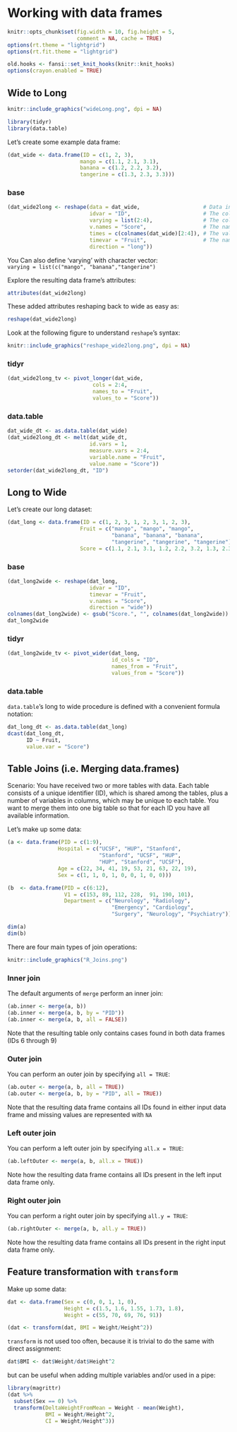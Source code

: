 # Working with data frames {#dataframes}

```r
knitr::opts_chunk$set(fig.width = 10, fig.height = 5,
                      comment = NA, cache = TRUE) 
options(rt.theme = "lightgrid")
options(rt.fit.theme = "lightgrid")
```

```r
old.hooks <- fansi::set_knit_hooks(knitr::knit_hooks)
options(crayon.enabled = TRUE)
```

## Wide to Long

```r
knitr::include_graphics("wideLong.png", dpi = NA)
```

```r
library(tidyr)
library(data.table)
```

Let's create some example data frame:
```r
(dat_wide <- data.frame(ID = c(1, 2, 3),
                       mango = c(1.1, 2.1, 3.1),
                       banana = c(1.2, 2.2, 3.2),
                       tangerine = c(1.3, 2.3, 3.3)))
```

### base
```r
(dat_wide2long <- reshape(data = dat_wide,                    # Data in wide format
                          idvar = "ID",                       # The column name that define case ID
                          varying = list(2:4),                # The columns whose values we want to keep
                          v.names = "Score",                  # The name of the new column which will contain all the values from the columns above
                          times = c(colnames(dat_wide)[2:4]), # The values/names, of length = (N of columns defined in "varying"), that will be recycled to indicate which column from the wide dataset each row corresponds to
                          timevar = "Fruit",                  # The name of the new column created to hold the values defined by "times"
                          direction = "long"))  
```

You Can also define 'varying' with character vector:  
`varying = list(c("mango", "banana","tangerine")`  

Explore the resulting data frame's attributes:
```r
attributes(dat_wide2long)
```

These added attributes reshaping back to wide as easy as:
```r
reshape(dat_wide2long)
```

Look at the following figure to understand `reshape`'s syntax:

```r
knitr::include_graphics("reshape_wide2long.png", dpi = NA)
```

### tidyr
```r
(dat_wide2long_tv <- pivot_longer(dat_wide,
                           cols = 2:4,
                           names_to = "Fruit",
                           values_to = "Score"))
```

### data.table
```r
dat_wide_dt <- as.data.table(dat_wide)
(dat_wide2long_dt <- melt(dat_wide_dt,
                          id.vars = 1,
                          measure.vars = 2:4,
                          variable.name = "Fruit",
                          value.name = "Score"))
setorder(dat_wide2long_dt, "ID")
```

## Long to Wide

Let's create our long dataset:
```r
(dat_long <- data.frame(ID = c(1, 2, 3, 1, 2, 3, 1, 2, 3),
                       Fruit = c("mango", "mango", "mango", 
                                 "banana", "banana", "banana", 
                                 "tangerine", "tangerine", "tangerine"),
                       Score = c(1.1, 2.1, 3.1, 1.2, 2.2, 3.2, 1.3, 2.3, 3.3)))
```

### base
```r
(dat_long2wide <- reshape(dat_long,
                          idvar = "ID",
                          timevar = "Fruit",
                          v.names = "Score",
                          direction = "wide"))
colnames(dat_long2wide) <- gsub("Score.", "", colnames(dat_long2wide))
dat_long2wide
```

### tidyr
```r
(dat_long2wide_tv <- pivot_wider(dat_long,
                                 id_cols = "ID",
                                 names_from = "Fruit",
                                 values_from = "Score"))
```

### data.table
`data.table`'s long to wide procedure is defined with a convenient formula notation:
```r
dat_long_dt <- as.data.table(dat_long)
dcast(dat_long_dt,
      ID ~ Fruit,
      value.var = "Score")
```

## Table Joins (i.e. Merging data.frames)
Scenario: You have received two or more tables with data. Each table consists of a unique identifier (ID), which is shared among the tables, plus a number of variables in columns, which may be unique to each table. You want to merge them into one big table so that for each ID you have all available information.  

Let's make up some data:
```r
(a <- data.frame(PID = c(1:9),
                Hospital = c("UCSF", "HUP", "Stanford",
                             "Stanford", "UCSF", "HUP", 
                             "HUP", "Stanford", "UCSF"),
                Age = c(22, 34, 41, 19, 53, 21, 63, 22, 19),
                Sex = c(1, 1, 0, 1, 0, 0, 1, 0, 0)))

(b  <- data.frame(PID = c(6:12),
                  V1 = c(153, 89, 112, 228,  91, 190, 101),
                  Department = c("Neurology", "Radiology",
                                 "Emergency", "Cardiology",
                                 "Surgery", "Neurology", "Psychiatry")))

dim(a)
dim(b)
```

There are four main types of join operations:
```r
knitr::include_graphics("R_Joins.png")
```


### Inner join
The default arguments of `merge` perform an inner join:
```r
(ab.inner <- merge(a, b))
(ab.inner <- merge(a, b, by = "PID"))
(ab.inner <- merge(a, b, all = FALSE))
```

Note that the resulting table only contains cases found in both data frames (IDs 6 through 9)

### Outer join
You can perform an outer join by specifying `all = TRUE`:
```r
(ab.outer <- merge(a, b, all = TRUE))
(ab.outer <- merge(a, b, by = "PID", all = TRUE))
```

Note that the resulting data frame contains all IDs found in either input data frame and missing values are represented with `NA`

### Left outer join
You can perform a left outer join by specifying `all.x = TRUE`:
```r
(ab.leftOuter <- merge(a, b, all.x = TRUE))
```
Note how the resulting data frame contains all IDs present in the left input data frame only. 

### Right outer join
You can perform a right outer join by specifying `all.y = TRUE`:
```r
(ab.rightOuter <- merge(a, b, all.y = TRUE))
```
Note how the resulting data frame contains all IDs present in the right input data frame only.

## Feature transformation with `transform`

Make up some data:
```r
dat <- data.frame(Sex = c(0, 0, 1, 1, 0),
                  Height = c(1.5, 1.6, 1.55, 1.73, 1.8),
                  Weight = c(55, 70, 69, 76, 91))
```

```r
(dat <- transform(dat, BMI = Weight/Height^2))
```

`transform` is not used too often, because it is trivial to do the same with direct assignment:
```r
dat$BMI <- dat$Weight/dat$Height^2
```
but can be useful when adding multiple variables and/or used in a pipe:
```r
library(magrittr)
(dat %>% 
  subset(Sex == 0) %>%
  transform(DeltaWeightFromMean = Weight - mean(Weight),
            BMI = Weight/Height^2,
            CI = Weight/Height^3))
```
